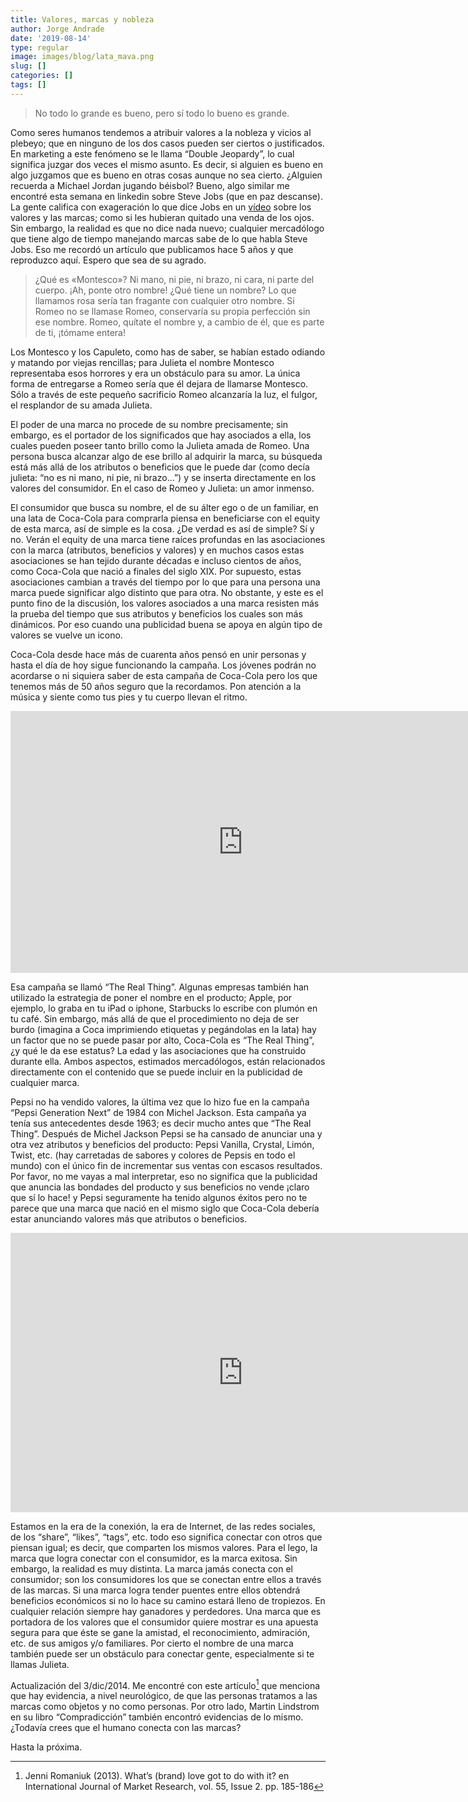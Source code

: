 ```yaml
---
title: Valores, marcas y nobleza
author: Jorge Andrade
date: '2019-08-14'
type: regular
image: images/blog/lata_mava.png
slug: []
categories: []
tags: []
---
```


>No todo lo grande es bueno, pero sí todo lo bueno es grande.

Como seres humanos tendemos a atribuir valores a la nobleza y vicios al plebeyo; que en ninguno de los dos casos pueden ser ciertos o justificados. En marketing a este fenómeno se le llama "Double Jeopardy", lo cual significa juzgar dos veces el mismo asunto. Es decir, si alguien es bueno en algo juzgamos que es bueno en otras cosas aunque no sea cierto. ¿Alguien recuerda a Michael Jordan jugando béisbol? Bueno, algo similar me encontré esta semana en linkedin sobre Steve Jobs (que en paz descanse). La gente califica con exageración lo que dice Jobs en un [vídeo](https://www.linkedin.com/feed/update/urn:li:activity:6567204242988298240/?commentUrn=urn%3Ali%3Acomment%3A(ugcPost%3A6566080660728004608%2C6567204128831922176)&lipi=urn%3Ali%3Apage%3Ad_flagship3_pulse_read%3B0J8w8m58R6Kfgj7am5Rk4g%3D%3D) sobre los valores y las marcas; como si les hubieran quitado una venda de los ojos. Sin embargo, la realidad es que no dice nada nuevo; cualquier mercadólogo que tiene algo de tiempo manejando marcas sabe de lo que habla Steve Jobs. Eso me recordó un artículo que publicamos hace 5 años y que reproduzco aquí. Espero que sea de su agrado.

>¿Qué es «Montesco»? Ni mano, ni pie,
ni brazo, ni cara, ni parte del cuerpo.
¡Ah, ponte otro nombre!
¿Qué tiene un nombre? Lo que llamamos rosa
sería tan fragante con cualquier otro nombre.
Si Romeo no se llamase Romeo,
conservaría su propia perfección
sin ese nombre. Romeo, quítate el nombre
y, a cambio de él, que es parte de ti,
¡tómame entera!

Los Montesco y los Capuleto, como has de saber, se habían estado odiando y matando por viejas rencillas; para Julieta el nombre Montesco representaba esos horrores y era un obstáculo para su amor. La única forma de entregarse a Romeo sería que él dejara de llamarse Montesco. Sólo a través de este pequeño sacrificio Romeo alcanzaría la luz, el fulgor, el resplandor de su amada Julieta.

El poder de una marca no procede de su nombre precisamente; sin embargo, es el portador de los significados que hay asociados a ella, los cuales pueden poseer tanto brillo como la Julieta amada de Romeo. Una persona busca alcanzar algo de ese brillo al adquirir la marca, su búsqueda está más allá de los atributos o beneficios que le puede dar (como decía julieta: “no es ni mano, ni pie, ni brazo…”) y se inserta directamente en los valores del consumidor. En el caso de Romeo y Julieta: un amor inmenso.

El consumidor que busca su nombre, el de su álter ego o de un familiar, en una lata de Coca-Cola para comprarla piensa en beneficiarse con el equity de esta marca, así de simple es la cosa. ¿De verdad es así de simple? Sí y no. Verán el equity de una marca tiene raíces profundas en las asociaciones con la marca (atributos, beneficios y valores) y en muchos casos estas asociaciones se han tejido durante décadas e incluso cientos de años, como Coca-Cola que nació a finales del siglo XIX. Por supuesto, estas asociaciones cambian a través del tiempo por lo que para una persona una marca puede significar algo distinto que para otra. No obstante, y este es el punto fino de la discusión, los valores asociados a una marca resisten más la prueba del tiempo que sus atributos y beneficios los cuales son más dinámicos. Por eso cuando una publicidad buena se apoya en algún tipo de valores se vuelve un icono.

Coca-Cola desde hace más de cuarenta años pensó en unir personas y hasta el día de hoy sigue funcionando la campaña. Los jóvenes podrán no acordarse o ni siquiera saber de esta campaña de Coca-Cola pero los que tenemos más de 50 años seguro que la recordamos. Pon atención a la música y siente como tus pies y tu cuerpo llevan el ritmo.

<iframe width="744" height="419" src="https://www.youtube.com/embed/1VM2eLhvsSM" frameborder="0" allow="accelerometer; autoplay; clipboard-write; encrypted-media; gyroscope; picture-in-picture" allowfullscreen></iframe>

Esa campaña se llamó “The Real Thing”. Algunas empresas también han utilizado la estrategia de poner el nombre en el producto; Apple, por ejemplo, lo graba en tu iPad o iphone, Starbucks lo escribe con plumón en tu café. Sin embargo, más allá de que el procedimiento no deja de ser burdo (imagina a Coca imprimiendo etiquetas y pegándolas en la lata) hay un factor que no se puede pasar por alto, Coca-Cola es “The Real Thing”, ¿y qué le da ese estatus? La edad y las asociaciones que ha construido durante ella. Ambos aspectos, estimados mercadólogos, están relacionados directamente con el contenido que se puede incluir en la publicidad de cualquier marca.

Pepsi no ha vendido valores, la última vez que lo hizo fue en la campaña “Pepsi Generation Next” de 1984 con Michel Jackson. Esta campaña ya tenía sus antecedentes desde 1963; es decir mucho antes que “The Real Thing”. Después de Michel Jackson Pepsi se ha cansado de anunciar una y otra vez atributos y beneficios del producto: Pepsi Vanilla, Crystal, Limón, Twist, etc. (hay carretadas de sabores y colores de Pepsis en todo el mundo) con el único fin de incrementar sus ventas con escasos resultados. Por favor, no me vayas a mal interpretar, eso no significa que la publicidad que anuncia las bondades del producto y sus beneficios no vende ¡claro que sí lo hace! y Pepsi seguramente ha tenido algunos éxitos pero no te parece que una marca que nació en el mismo siglo que Coca-Cola debería estar anunciando valores más que atributos o beneficios.

<iframe width="744" height="447" src="https://www.youtube.com/embed/po0jY4WvCIc" frameborder="0" allow="accelerometer; autoplay; clipboard-write; encrypted-media; gyroscope; picture-in-picture" allowfullscreen></iframe>

Estamos en la era de la conexión, la era de Internet, de las redes sociales, de los “share”, “likes”, “tags”, etc. todo eso significa conectar con otros que piensan igual; es decir, que comparten los mismos valores. Para el lego, la marca que logra conectar con el consumidor, es la marca exitosa. Sin embargo, la realidad es muy distinta. La marca jamás conecta con el consumidor; son los consumidores los que se conectan entre ellos a través de las marcas. Si una marca logra tender puentes entre ellos obtendrá beneficios económicos si no lo hace su camino estará lleno de tropiezos. En cualquier relación siempre hay ganadores y perdedores. Una marca que es portadora de los valores que el consumidor quiere mostrar es una apuesta segura para que éste se gane la amistad, el reconocimiento, admiración, etc. de sus amigos y/o familiares. Por cierto el nombre de una marca también puede ser un obstáculo para conectar gente, especialmente si te llamas Julieta.

Actualización del 3/dic/2014. Me encontré con este artículo^[Jenni Romaniuk (2013). What’s (brand) love got to do with it? en International Journal of Market Research, vol. 55, Issue 2. pp. 185-186] que menciona que hay evidencia, a nivel neurológico, de que las personas tratamos a las marcas como objetos y no como personas. Por otro lado, Martin Lindstrom en su libro “Compradicción” también encontró evidencias de lo mismo. ¿Todavía crees que el humano conecta con las marcas?

Hasta la próxima.
